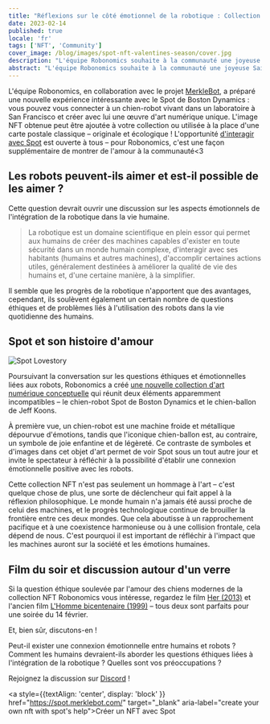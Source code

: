 ```yaml
---
title: "Réflexions sur le côté émotionnel de la robotique : Collection NFT limitée pour la Saint-Valentin"
date: 2023-02-14
published: true
locale: 'fr'
tags: ['NFT', 'Community']
cover_image: /blog/images/spot-nft-valentines-season/cover.jpg
description: "L'équipe Robonomics souhaite à la communauté une joyeuse Saint-Valentin ! Aujourd'hui, nous avons tous une raison de plus de parler de nos sentiments, d'exprimer notre amour et notre gratitude, d'offrir quelque chose de doux et d'agréable à notre âme sœur, à un ami - à quiconque notre cœur le désire."
abstract: "L'équipe Robonomics souhaite à la communauté une joyeuse Saint-Valentin ! Aujourd'hui, nous avons tous une raison de plus de parler de nos sentiments, d'exprimer notre amour et notre gratitude, d'offrir quelque chose de doux et d'agréable à notre âme sœur, à un ami - à quiconque notre cœur le désire."
---
```


L'équipe Robonomics, en collaboration avec le projet [MerkleBot](https://merklebot.com/), a préparé une nouvelle expérience intéressante avec le Spot de Boston Dynamics : vous pouvez vous connecter à un chien-robot vivant dans un laboratoire à San Francisco et créer avec lui une œuvre d'art numérique unique. L'image NFT obtenue peut être ajoutée à votre collection ou utilisée à la place d'une carte postale classique – originale et écologique ! L'opportunité [d'interagir avec Spot](https://spot.merklebot.com/) est ouverte à tous – pour Robonomics, c'est une façon supplémentaire de montrer de l'amour à la communauté\<3

## Les robots peuvent-ils aimer et est-il possible de les aimer ?

Cette question devrait ouvrir une discussion sur les aspects émotionnels de l'intégration de la robotique dans la vie humaine.

> La robotique est un domaine scientifique en plein essor qui permet aux humains de créer des machines capables d'exister en toute sécurité dans un monde humain complexe, d'interagir avec ses habitants (humains et autres machines), d'accomplir certaines actions utiles, généralement destinées à améliorer la qualité de vie des humains et, d'une certaine manière, à la simplifier.

Il semble que les progrès de la robotique n'apportent que des avantages, cependant, ils soulèvent également un certain nombre de questions éthiques et de problèmes liés à l'utilisation des robots dans la vie quotidienne des humains.

## Spot et son histoire d'amour

![Spot Lovestory](/blog/images/spot-nft-valentines-season/spot_lovestory.png)

Poursuivant la conversation sur les questions éthiques et émotionnelles liées aux robots, Robonomics a créé [une nouvelle collection d'art numérique conceptuelle](https://singular.app/collectibles/kusama/b437f70371c8622e02-MBVD-2023/16627505-b437f70371c8622e02-MBVD-2023-MBVD-2023-00000006) qui réunit deux éléments apparemment incompatibles – le chien-robot Spot de Boston Dynamics et le chien-ballon de Jeff Koons.

À première vue, un chien-robot est une machine froide et métallique dépourvue d'émotions, tandis que l'iconique chien-ballon est, au contraire, un symbole de joie enfantine et de légèreté. Ce contraste de symboles et d'images dans cet objet d'art permet de voir Spot sous un tout autre jour et invite le spectateur à réfléchir à la possibilité d'établir une connexion émotionnelle positive avec les robots.

Cette collection NFT n'est pas seulement un hommage à l'art – c'est quelque chose de plus, une sorte de déclencheur qui fait appel à la réflexion philosophique. Le monde humain n'a jamais été aussi proche de celui des machines, et le progrès technologique continue de brouiller la frontière entre ces deux mondes. Que cela aboutisse à un rapprochement pacifique et à une coexistence harmonieuse ou à une collision frontale, cela dépend de nous. C'est pourquoi il est important de réfléchir à l'impact que les machines auront sur la société et les émotions humaines.

## Film du soir et discussion autour d'un verre

Si la question éthique soulevée par l'amour des chiens modernes de la collection NFT Robonomics vous intéresse, regardez le film [Her (2013)](https://www.imdb.com/title/tt1798709/) et l'ancien film [L'Homme bicentenaire (1999)](https://www.imdb.com/title/tt0182789/) – tous deux sont parfaits pour une soirée du 14 février.

Et, bien sûr, discutons-en !

Peut-il exister une connexion émotionnelle entre humains et robots ? Comment les humains devraient-ils aborder les questions éthiques liées à l'intégration de la robotique ? Quelles sont vos préoccupations ?

Rejoignez la discussion sur [Discord](https://discord.gg/dyFgwHfCN7) !

<a style={{textAlign: 'center', display: 'block' }} href="https://spot.merklebot.com/" target="_blank" aria-label="create your own nft with spot's help">Créer un NFT avec Spot</a>